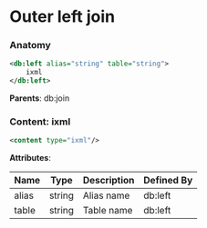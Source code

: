 # Outer left join

### Anatomy

```xml
<db:left alias="string" table="string">
    ixml
</db:left>
```

**Parents**: db:join

### Content: ixml

```xml
<content type="ixml"/>
```

**Attributes**:

| Name | Type | Description | Defined By |
| ---- | ---- | ----------- | ---------- |
| alias | string | Alias name | db:left |
| table | string | Table name | db:left |


